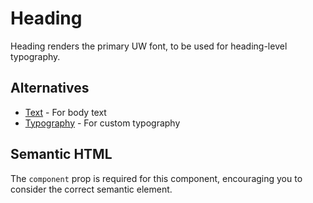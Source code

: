 
<Meta of={Stories} />

# Heading

Heading renders the primary UW font, to be used for heading-level typography.

## Alternatives

- [Text](?path=/docs/components-text--documentation) - For body text
- [Typography](?path=/docs/components-typography--documentation) - For custom typography

## Semantic HTML

The `component` prop is required for this component, encouraging you to consider the correct semantic element.
